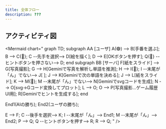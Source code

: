 ```yaml
---
title: 全体フロー
description: ???
---
```


## アクティビティ図

<Mermaid
  chart="
graph TD;
subgraph AA [ユーザ]
  A(🟢) --> B[手番を選ぶ];
  B --> C{🔹};
  C --先手を選択--> D[絵を描く];
  D --> E[OKボタンを押す];
  Q{🔹} --ヒントボタンを押さない--> D;
end
subgraph BB [サーバ]
  F[紙をスライド] --> G[写真撮影];
  G --> H[Geminiで写真を解析し単語を推測];
  H --> I{🔹};
  I --末尾が「ん」でない--> J[ ];
  J --> K[Geminiで次の単語を決める];
  J --> L[紙をスライド];
  K --> M{🔹};
  M --末尾が「ん」でない--> N[Geminiでsvgコードを生成];
  N --> O[svg->Gコード変換してプロット];
  L --> O;
  O --> P[写真撮影...ゲーム履歴UI用];
  R[Geminiでヒントを生成する];
end

End1(AIの勝ち);
End2(ユーザの勝ち);

E --> F;
C --後手を選択--> K;
I --末尾が「ん」--> End1;
M --末尾が「ん」--> End2;
P --> Q;
Q --ヒントボタンを押す--> R;
R --> Q;
"
/>
